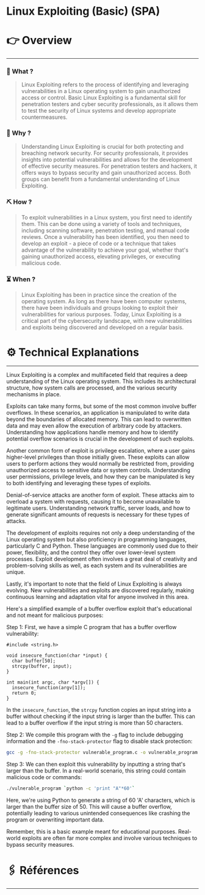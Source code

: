 # Linux Exploiting (Basic) (SPA)


# 👉 Overview

---

### 👀 What ?

> Linux Exploiting refers to the process of identifying and leveraging vulnerabilities in a Linux operating system to gain unauthorized access or control. Basic Linux Exploiting is a fundamental skill for penetration testers and cyber security professionals, as it allows them to test the security of Linux systems and develop appropriate countermeasures.
> 

### 🧐 Why ?

> Understanding Linux Exploiting is crucial for both protecting and breaching network security. For security professionals, it provides insights into potential vulnerabilities and allows for the development of effective security measures. For penetration testers and hackers, it offers ways to bypass security and gain unauthorized access. Both groups can benefit from a fundamental understanding of Linux Exploiting.
> 

### ⛏️ How ?

> To exploit vulnerabilities in a Linux system, you first need to identify them. This can be done using a variety of tools and techniques, including scanning software, penetration testing, and manual code reviews. Once a vulnerability has been identified, you then need to develop an exploit - a piece of code or a technique that takes advantage of the vulnerability to achieve your goal, whether that's gaining unauthorized access, elevating privileges, or executing malicious code.
> 

### ⏳ When ?

> Linux Exploiting has been in practice since the creation of the operating system. As long as there have been computer systems, there have been individuals and groups looking to exploit their vulnerabilities for various purposes. Today, Linux Exploiting is a critical part of the cybersecurity landscape, with new vulnerabilities and exploits being discovered and developed on a regular basis.
> 

# ⚙️ Technical Explanations

---

Linux Exploiting is a complex and multifaceted field that requires a deep understanding of the Linux operating system. This includes its architectural structure, how system calls are processed, and the various security mechanisms in place.

Exploits can take many forms, but some of the most common involve buffer overflows. In these scenarios, an application is manipulated to write data beyond the boundaries of allocated memory. This can lead to overwritten data and may even allow the execution of arbitrary code by attackers. Understanding how applications handle memory and how to identify potential overflow scenarios is crucial in the development of such exploits.

Another common form of exploit is privilege escalation, where a user gains higher-level privileges than those initially given. These exploits can allow users to perform actions they would normally be restricted from, providing unauthorized access to sensitive data or system controls. Understanding user permissions, privilege levels, and how they can be manipulated is key to both identifying and leveraging these types of exploits.

Denial-of-service attacks are another form of exploit. These attacks aim to overload a system with requests, causing it to become unavailable to legitimate users. Understanding network traffic, server loads, and how to generate significant amounts of requests is necessary for these types of attacks.

The development of exploits requires not only a deep understanding of the Linux operating system but also proficiency in programming languages, particularly C and Python. These languages are commonly used due to their power, flexibility, and the control they offer over lower-level system processes. Exploit development often involves a great deal of creativity and problem-solving skills as well, as each system and its vulnerabilities are unique.

Lastly, it's important to note that the field of Linux Exploiting is always evolving. New vulnerabilities and exploits are discovered regularly, making continuous learning and adaptation vital for anyone involved in this area.

Here's a simplified example of a buffer overflow exploit that's educational and not meant for malicious purposes:

Step 1: First, we have a simple C program that has a buffer overflow vulnerability:

```
#include <string.h>

void insecure_function(char *input) {
  char buffer[50];
  strcpy(buffer, input);
}

int main(int argc, char *argv[]) {
  insecure_function(argv[1]);
  return 0;
}

```

In the `insecure_function`, the `strcpy` function copies an input string into a buffer without checking if the input string is larger than the buffer. This can lead to a buffer overflow if the input string is more than 50 characters.

Step 2: We compile this program with the `-g` flag to include debugging information and the `-fno-stack-protector` flag to disable stack protection:

```bash
gcc -g -fno-stack-protector vulnerable_program.c -o vulnerable_program

```

Step 3: We can then exploit this vulnerability by inputting a string that's larger than the buffer. In a real-world scenario, this string could contain malicious code or commands:

```bash
./vulnerable_program `python -c 'print "A"*60'`

```

Here, we're using Python to generate a string of 60 'A' characters, which is larger than the buffer size of 50. This will cause a buffer overflow, potentially leading to various unintended consequences like crashing the program or overwriting important data.

Remember, this is a basic example meant for educational purposes. Real-world exploits are often far more complex and involve various techniques to bypass security measures.

# 🖇️ Références

---